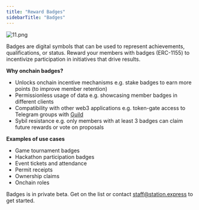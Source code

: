 ```yaml
---
title: "Reward Badges"
sidebarTitle: "Badges"
---
```


![11.png](https://s3-us-west-2.amazonaws.com/secure.notion-static.com/2bb0f54d-950a-4289-b647-d42ecd1c1677/11.png)

Badges are digital symbols that can be used to represent achievements, qualifications, or status. Reward your members with badges (ERC-1155) to incentivize participation in initiatives that drive results.

**Why onchain badges?**

- Unlocks onchain incentive mechanisms e.g. stake badges to earn more points (to improve member retention)
- Permissionless usage of data e.g. showcasing member badges in different clients
- Compatibility with other web3 applications e.g. token-gate access to Telegram groups with [Guild](https://guild.xyz/explorer)
- Sybil resistance e.g. only members with at least 3 badges can claim future rewards or vote on proposals

**Examples of use cases**

- Game tournament badges
- Hackathon participation badges
- Event tickets and attendance
- Permit receipts
- Ownership claims
- Onchain roles

Badges is in private beta. Get on the list or contact staff@station.express to get started.